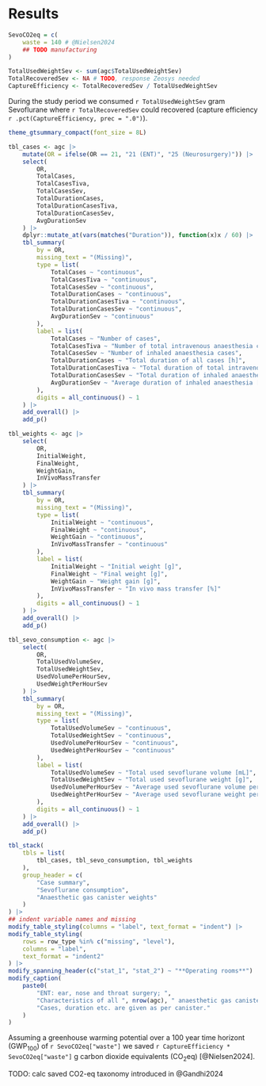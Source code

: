 # Results

```r

SevoCO2eq = c(
    waste = 140 # @Nielsen2024
    ## TODO manufacturing
)

TotalUsedWeightSev <- sum(agc$TotalUsedWeightSev)
TotalRecoveredSev <- NA # TODO, response Zeosys needed
CaptureEfficiency <- TotalRecoveredSev / TotalUsedWeightSev
```

During the study period we consumed `r TotalUsedWeightSev` gram Sevoflurane
where `r TotalRecoveredSev` could recovered (capture efficiency
`r .pct(CaptureEfficiency, prec = ".0")`).

```r
theme_gtsummary_compact(font_size = 8L)

tbl_cases <- agc |>
    mutate(OR = ifelse(OR == 21, "21 (ENT)", "25 (Neurosurgery)")) |>
    select(
        OR,
        TotalCases,
        TotalCasesTiva,
        TotalCasesSev,
        TotalDurationCases,
        TotalDurationCasesTiva,
        TotalDurationCasesSev,
        AvgDurationSev
    ) |>
    dplyr::mutate_at(vars(matches("Duration")), function(x)x / 60) |>
    tbl_summary(
        by = OR,
        missing_text = "(Missing)",
        type = list(
            TotalCases ~ "continuous",
            TotalCasesTiva ~ "continuous",
            TotalCasesSev ~ "continuous",
            TotalDurationCases ~ "continuous",
            TotalDurationCasesTiva ~ "continuous",
            TotalDurationCasesSev ~ "continuous",
            AvgDurationSev ~ "continuous"
        ),
        label = list(
            TotalCases ~ "Number of cases",
            TotalCasesTiva ~ "Number of total intravenous anaesthesia cases",
            TotalCasesSev ~ "Number of inhaled anaesthesia cases",
            TotalDurationCases ~ "Total duration of all cases [h]",
            TotalDurationCasesTiva ~ "Total duration of total intravenous anaesthesia [h]",
            TotalDurationCasesSev ~ "Total duration of inhaled anaesthesia [h]",
            AvgDurationSev ~ "Average duration of inhaled anaesthesia [h]"
        ),
        digits = all_continuous() ~ 1
    ) |>
    add_overall() |>
    add_p()

tbl_weights <- agc |>
    select(
        OR,
        InitialWeight,
        FinalWeight,
        WeightGain,
        InVivoMassTransfer
    ) |>
    tbl_summary(
        by = OR,
        missing_text = "(Missing)",
        type = list(
            InitialWeight ~ "continuous",
            FinalWeight ~ "continuous",
            WeightGain ~ "continuous",
            InVivoMassTransfer ~ "continuous"
        ),
        label = list(
            InitialWeight ~ "Initial weight [g]",
            FinalWeight ~ "Final weight [g]",
            WeightGain ~ "Weight gain [g]",
            InVivoMassTransfer ~ "In vivo mass transfer [%]"
        ),
        digits = all_continuous() ~ 1
    ) |>
    add_overall() |>
    add_p()

tbl_sevo_consumption <- agc |>
    select(
        OR,
        TotalUsedVolumeSev,
        TotalUsedWeightSev,
        UsedVolumePerHourSev,
        UsedWeightPerHourSev
    ) |>
    tbl_summary(
        by = OR,
        missing_text = "(Missing)",
        type = list(
            TotalUsedVolumeSev ~ "continuous",
            TotalUsedWeightSev ~ "continuous",
            UsedVolumePerHourSev ~ "continuous",
            UsedWeightPerHourSev ~ "continuous"
        ),
        label = list(
            TotalUsedVolumeSev ~ "Total used sevoflurane volume [mL]",
            TotalUsedWeightSev ~ "Total used sevoflurane weight [g]",
            UsedVolumePerHourSev ~ "Average used sevoflurane volume per hour [mL/h]",
            UsedWeightPerHourSev ~ "Average used sevoflurane weight per hour [g/h]"
        ),
        digits = all_continuous() ~ 1
    ) |>
    add_overall() |>
    add_p()

tbl_stack(
    tbls = list(
        tbl_cases, tbl_sevo_consumption, tbl_weights
    ),
    group_header = c(
        "Case summary",
        "Sevoflurane consumption",
        "Anaesthetic gas canister weights"
    )
) |>
## indent variable names and missing
modify_table_styling(columns = "label", text_format = "indent") |>
modify_table_styling(
    rows = row_type %in% c("missing", "level"),
    columns = "label",
    text_format = "indent2"
) |>
modify_spanning_header(c("stat_1", "stat_2") ~ "**Operating rooms**") |>
modify_caption(
    paste0(
        "ENT: ear, nose and throat surgery; ",
        "Characteristics of all ", nrow(agc), " anaesthetic gas canisters. ",
        "Cases, duration etc. are given as per canister."
    )
)
```

Assuming a greenhouse warming potential over a 100 year time horizont (GWP~100~) of `r SevoCO2eq["waste"]` we saved
`r CaptureEfficiency * SevoCO2eq["waste"]` g carbon dioxide equivalents (CO~2~eq) [@Nielsen2024].

TODO: calc saved CO2-eq
taxonomy introduced in @Gandhi2024
